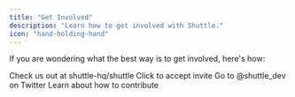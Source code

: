 ```yaml
---
title: "Get Involved"
description: "Learn how to get involved with Shuttle."
icon: "hand-holding-hand"
---
```


If you are wondering what the best way is to get involved, here's how:

<CardGroup>
  <Card
    title="Give us a star on GitHub"
    icon="star"
    href="https://github.com/shuttle-hq/shuttle"
    color="#fbbf24"
  >
    Check us out at shuttle-hq/shuttle
  </Card>
  <Card
    title="Join our Discord server"
    icon="discord"
    href="https://discord.com/invite/shuttle"
    color="#5865F2"
  >
    Click to accept invite
  </Card>
  <Card
    title="Follow us on Twitter"
    icon="twitter"
    href="https://x.com/shuttle_dev"
    color="#1DA1F2"
  >
    Go to @shuttle_dev on Twitter
  </Card>
  <Card
    title="Contribute to the project"
    icon="code-fork"
    iconType="solid"
    href="/community/contribute"
  >
    Learn about how to contribute
  </Card>
</CardGroup>
